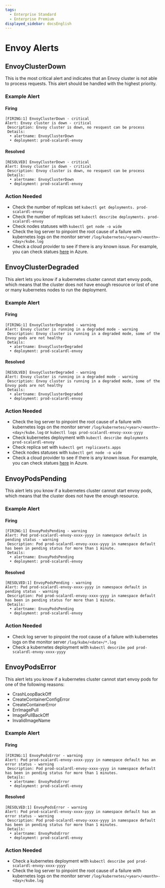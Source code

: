 ```yaml
---
tags:
  - Enterprise Standard
  - Enterprise Premium
displayed_sidebar: docsEnglish
---
```


# Envoy Alerts

## EnvoyClusterDown

This is the most critical alert and indicates that an Envoy cluster is not able to process requests. This alert should be handled with the highest priority.

### Example Alert

#### Firing

```
[FIRING:1] EnvoyClusterDown - critical
Alert: Envoy cluster is down - critical
 Description: Envoy cluster is down, no resquest can be process
 Details:
  • alertname: EnvoyClusterDown
  • deployment: prod-scalardl-envoy
```

#### Resolved

```
[RESOLVED] EnvoyClusterDown - critical
Alert: Envoy cluster is down - critical
 Description: Envoy cluster is down, no resquest can be process
 Details:
  • alertname: EnvoyClusterDown
  • deployment: prod-scalardl-envoy
```

### Action Needed

* Check the number of replicas set `kubectl get deployments. prod-scalardl-envoy`
* Check the number of replicas set `kubectl describe deployments. prod-scalardl-envoy`
* Check nodes statuses with `kubectl get node -o wide`
* Check the log server to pinpoint the root cause of a failure with kubernetes logs on the monitor server `/log/kubernetes/<year>/<month>-<day>/kube.log`
* Check a cloud provider to see if there is any known issue. For example, you can check statues [here](https://status.azure.com/en-us/status) in Azure.

## EnvoyClusterDegraded

This alert lets you know if a kubernetes cluster cannot start envoy pods, which means that the cluster does not have enough resource or lost of one or many kubernetes nodes to run the deployment.

### Example Alert

#### Firing

```
[FIRING:1] EnvoyClusterDegraded - warning
Alert: Envoy cluster is running in a degraded mode - warning
 Description: Envoy cluster is running in a degraded mode, some of the Envoy pods are not healthy
 Details:
  • alertname: EnvoyClusterDegraded
  • deployment: prod-scalardl-envoy
```

#### Resolved

```
[RESOLVED] EnvoyClusterDegraded - warning
Alert: Envoy cluster is running in a degraded mode - warning
 Description: Envoy cluster is running in a degraded mode, some of the Envoy pods are not healthy
 Details:
  • alertname: EnvoyClusterDegraded
  • deployment: prod-scalardl-envoy
```

### Action Needed

* Check the log server to pinpoint the root cause of a failure with kubernetes logs on the monitor server `/log/kubernetes/<year>/<month>-<day>/kube.log` or `kubectl logs prod-scalardl-envoy-xxxx-yyyy`
* Check kubernetes deployment with `kubectl describe deployments prod-scalardl-envoy`
* Check replica set with `kubectl get replicasets.apps`
* Check nodes statuses with `kubectl get node -o wide`
* Check a cloud provider to see if there is any known issue. For example, you can check statues [here](https://status.azure.com/en-us/status) in Azure.

## EnvoyPodsPending

This alert lets you know if a kubernetes cluster cannot start envoy pods, which means that the cluster does not have the enough resource.

### Example Alert

#### Firing

```
[FIRING:1] EnvoyPodsPending - warning
Alert: Pod prod-scalardl-envoy-xxxx-yyyy in namespace default in pending status - warning
 Description: Pod prod-scalardl-envoy-xxxx-yyyy in namespace default has been in pending status for more than 1 minute.
 Details:
  • alertname: EnvoyPodsPending
  • deployment: prod-scalardl-envoy
```

#### Resolved

```
[RESOLVED:1] EnvoyPodsPending - warning
Alert: Pod prod-scalardl-envoy-xxxx-yyyy in namespace default in pending status - warning
 Description: Pod prod-scalardl-envoy-xxxx-yyyy in namespace default has been in pending status for more than 1 minute.
 Details:
  • alertname: EnvoyPodsPending
  • deployment: prod-scalardl-envoy
```

### Action Needed

* Check log server to pinpoint the root cause of a failure with kubernetes logs on the monitor server `/log/kube/<date>/*.log`
* Check a kubernetes deployment with `kubectl describe pod prod-scalardl-envoy-xxxx-yyyy`

## EnvoyPodsError

This alert lets you know if a kubernetes cluster cannot start envoy pods for one of the following reasons:

* CrashLoopBackOff
* CreateContainerConfigError
* CreateContainerError
* ErrImagePull
* ImagePullBackOff
* InvalidImageName

### Example Alert

#### Firing

```
[FIRING:1] EnvoyPodsError - warning
Alert: Pod prod-scalardl-envoy-xxxx-yyyy in namespace default has an error status - warning
 Description: Pod prod-scalardl-envoy-xxxx-yyyy in namespace default has been in pending status for more than 1 minutes.
 Details:
  • alertname: EnvoyPodsError
  • deployment: prod-scalardl-envoy
```

#### Resolved

```
[RESOLVED:1] EnvoyPodsError - warning
Alert: Pod prod-scalardl-envoy-xxxx-yyyy in namespace default has an error status - warning
 Description: Pod prod-scalardl-envoy-xxxx-yyyy in namespace default has been in pending status for more than 1 minutes.
 Details:
  • alertname: EnvoyPodsError
  • deployment: prod-scalardl-envoy
```

### Action Needed

* Check a kubernetes deployment with `kubectl describe pod prod-scalardl-envoy-xxxx-yyyy`
* Check the log server to pinpoint the root cause of a failure with kubernetes logs on the monitor server `/log/kubernetes/<year>/<month>-<day>/kube.log`
